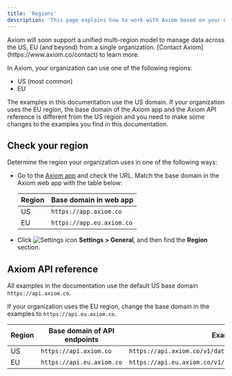 ```yaml
---
title: 'Regions'
description: 'This page explains how to work with Axiom based on your organization’s region.'
---
```


<Info>
Axiom will soon support a unified multi-region model to manage data across the US, EU (and beyond) from a single organization. [Contact Axiom](https://www.axiom.co/contact) to learn more.
</Info>

In Axiom, your organization can use one of the following regions:
- US (most common)
- EU

The examples in this documentation use the US domain. If your organization uses the EU region, the base domain of the Axiom app and the Axiom API reference is different from the US region and you need to make some changes to the examples you find in this documentation.

## Check your region

Determine the region your organization uses in one of the following ways:

- Go to the [Axiom app](https://app.axiom.co/) and check the URL. Match the base domain in the Axiom web app with the table below:

    | Region     | Base domain in web app         |
    | ---------- | ------------------------------ |
    | US         | `https://app.axiom.co`         |
    | EU         | `https://app.eu.axiom.co`      |

- Click <img src="/doc-assets/icons/settings.svg" className="inline-icon" alt="Settings icon" /> **Settings > General**, and then find the **Region** section.

## Axiom API reference

All examples in the documentation use the default US base domain `https://api.axiom.co`.

If your organization uses the EU region, change the base domain in the examples to `https://api.eu.axiom.co`.

| Region     | Base domain of API endpoints         | Example                                           |
| ---------- | ------------------------------------ | ------------------------------------------------- |
| US         | `https://api.axiom.co`               | `https://api.axiom.co/v1/datasets/DATASET_NAME/ingest`    |
| EU         | `https://api.eu.axiom.co`            | `https://api.eu.axiom.co/v1/datasets/DATASET_NAME/ingest` |
